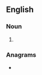 ==English==

===Noun===
{{head|en|noun plural form}}

# {{plural of|oration|lang=en}}

===Anagrams===
* {{anagrams|en|Oristano|Torosian|Troianos}}